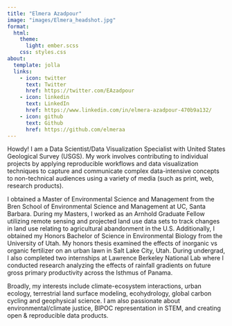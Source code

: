 ```yaml
---
title: "Elmera Azadpour"
image: "images/Elmera_headshot.jpg"
format:
  html:
    theme: 
      light: ember.scss
    css: styles.css
about:
  template: jolla
  links:
    - icon: twitter
      text: Twitter
      href: https://twitter.com/EAzadpour
    - icon: linkedin
      text: LinkedIn
      href: https://www.linkedin.com/in/elmera-azadpour-470b9a132/
    - icon: github
      text: Github
      href: https://github.com/elmeraa
---
```



<div style="text-align: left"> 

Howdy! I am a Data Scientist/Data Visualization Specialist with United States Geological Survey (USGS). My work involves contributing to individual projects by applying reproducible workflows and data visualization techniques to capture and communicate complex data-intensive concepts to non-technical audiences using a variety of media (such as print, web, research products).

I obtained a Master of Environmental Science and Management from the Bren School of Environmental Science and Management at UC, Santa Barbara. During my Masters, I worked as an Arnhold Graduate Fellow utilizing remote sensing and projected land use data sets to track changes in land use relating to agricultural abandonment in the U.S. Additionally, I obtained my Honors Bachelor of Science in Environmental Biology from the University of Utah. My honors thesis examined the effects of inorganic vs organic fertilizer on an urban lawn in Salt Lake City, Utah. During undergrad, I also completed two internships at Lawrence Berkeley National Lab where I conducted research analyzing the effects of rainfall gradients on future gross primary productivity across the Isthmus of Panama.

Broadly, my interests include climate-ecosystem interactions, urban ecology, terrestrial land surface modeling, ecohydrology, global carbon cycling and geophysical science. I am also passionate about environmental/climate justice, BIPOC representation in STEM, and creating open & reproducible data products. 

</div>



